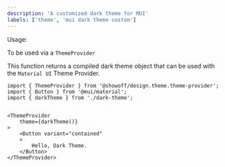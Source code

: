 ```yaml
---
description: 'A customized dark theme for MUI'
labels: ['theme', 'mui dark theme custom']
---
```


Usage:

To be used via a `ThemeProvider`

This function returns a compiled dark theme object that can be used with the `Material UI` Theme Provider.

```
import { ThemeProvider } from '@showoff/design.theme.theme-provider';
import { Button } from '@mui/material';
import { darkTheme } from './dark-theme';


<ThemeProvider
    theme={darkTheme()}
>
    <Button variant="contained"
    >
        Hello, Dark Theme.
    </Button>
</ThemeProvider>
```

